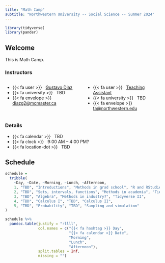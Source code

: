 ```yaml
---
title: "Math Camp"
subtitle: "Northwestern University -- Social Science -- Summer 2024"
---
```


```r
library(tidyverse)
library(pander)
```

## Welcome

This is Math Camp.

### Instructors

:::: {.columns}


::: {.column width="50%"}
- {{< fa user >}} &nbsp; [Gustavo Diaz](https://gustavodiaz.org/)
- {{< fa university >}} &nbsp; TBD
- {{< fa envelope >}} &nbsp; <a href="mailto:diazg2@mcmaster.ca">diazg2@mcmaster.ca</a>
:::

::: {.column width="50%"}
- {{< fa user >}} &nbsp; [Teaching Assistant](TBD)
- {{< fa university >}} &nbsp; TBD
- {{< fa envelope >}} &nbsp; <a href="mailto:ta@northwestern.edu">ta@northwestern.edu</a>
:::

::::


### Details

- {{< fa calendar >}} &nbsp; TBD
- {{< fa clock >}} &nbsp; 9:00 AM -- 4:00 PM?
- {{< fa location-dot >}} &nbsp; TBD

## Schedule


```r
schedule =
  tribble(
    ~Day, ~Date, ~Morning, ~Lunch, ~Afternoon,
    1, "TBD", "Introductions", "Methods in grad school", "R and RStudio",
    2, "TBD", "Sets, intervals, functions", "Methods in academia", "Tidyverse I",
    3, "TBD", "Algebra", "Methods in industry?", "Tidyverse II",
    4, "TBD", "Calculus I", "TBD", "Calculus II",
    5, "TBD", "Probability", "TBD", "Sampling and simulation"
)
```

<div class="centered-table">

```r
schedule %>% 
  pandoc.table(justify = "rllll",
               col.names = c("{{< fa hashtag >}} Day",
                             "{{< fa calendar >}} Date",
                             "Morning",
                             "Lunch",
                             "Afternoon"),
               split.tables = Inf,
               missing = "")
```

</div>





